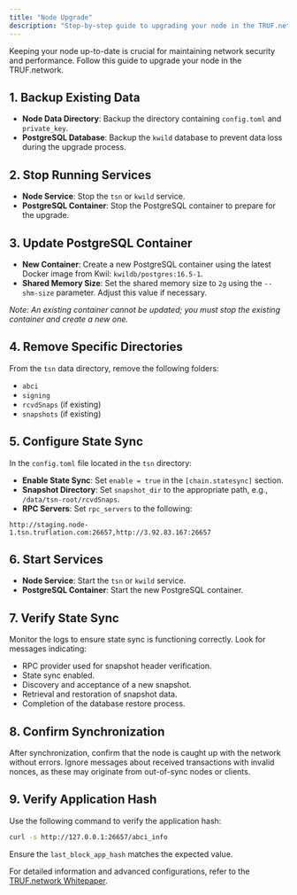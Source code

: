 ---
title: "Node Upgrade"
description: "Step-by-step guide to upgrading your node in the TRUF.network."
---

Keeping your node up-to-date is crucial for maintaining network security and performance. Follow this guide to upgrade your node in the TRUF.network.

## 1. Backup Existing Data

- **Node Data Directory**: Backup the directory containing `config.toml` and `private_key`.
- **PostgreSQL Database**: Backup the `kwild` database to prevent data loss during the upgrade process.

## 2. Stop Running Services

- **Node Service**: Stop the `tsn` or `kwild` service.
- **PostgreSQL Container**: Stop the PostgreSQL container to prepare for the upgrade.

## 3. Update PostgreSQL Container

- **New Container**: Create a new PostgreSQL container using the latest Docker image from Kwil: `kwildb/postgres:16.5-1`.
- **Shared Memory Size**: Set the shared memory size to `2g` using the `--shm-size` parameter. Adjust this value if necessary.

_Note: An existing container cannot be updated; you must stop the existing container and create a new one._

## 4. Remove Specific Directories

From the `tsn` data directory, remove the following folders:

- `abci`
- `signing`
- `rcvdSnaps` (if existing)
- `snapshots` (if existing)

## 5. Configure State Sync

In the `config.toml` file located in the `tsn` directory:

- **Enable State Sync**: Set `enable = true` in the `[chain.statesync]` section.
- **Snapshot Directory**: Set `snapshot_dir` to the appropriate path, e.g., `/data/tsn-root/rcvdSnaps`.
- **RPC Servers**: Set `rpc_servers` to the following:

```
http://staging.node-1.tsn.truflation.com:26657,http://3.92.83.167:26657
```

## 6. Start Services

- **Node Service**: Start the `tsn` or `kwild` service.
- **PostgreSQL Container**: Start the new PostgreSQL container.

## 7. Verify State Sync

Monitor the logs to ensure state sync is functioning correctly. Look for messages indicating:

- RPC provider used for snapshot header verification.
- State sync enabled.
- Discovery and acceptance of a new snapshot.
- Retrieval and restoration of snapshot data.
- Completion of the database restore process.

## 8. Confirm Synchronization

After synchronization, confirm that the node is caught up with the network without errors. Ignore messages about received transactions with invalid nonces, as these may originate from out-of-sync nodes or clients.

## 9. Verify Application Hash

Use the following command to verify the application hash:

```bash
curl -s http://127.0.0.1:26657/abci_info
```

Ensure the `last_block_app_hash` matches the expected value.

For detailed information and advanced configurations, refer to the [TRUF.network Whitepaper](https://whitepaper.truflation.com/).
